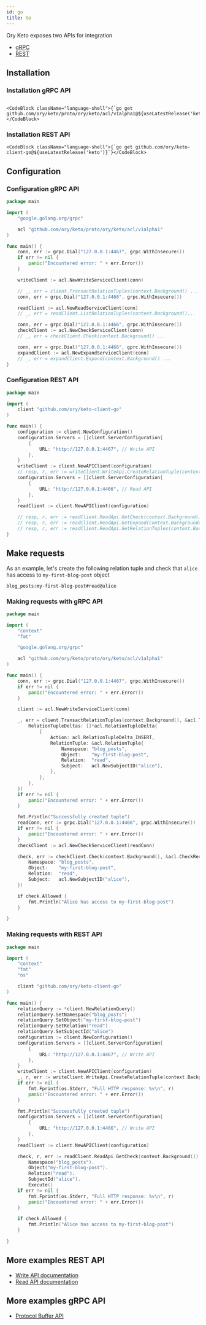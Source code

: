 ```yaml
---
id: go
title: Go
---
```



Ory Keto exposes two APIs for integration

- [gRPC](http://ory.sh/docs/keto/reference/proto-api)
- [REST](http://ory.sh/docs/keto/reference/rest-api)

## Installation

### Installation gRPC API

```mdx-code-block

<CodeBlock className="language-shell">{`go get github.com/ory/keto/proto/ory/keto/acl/v1alpha1@${useLatestRelease('keto')}`}</CodeBlock>

```

### Installation REST API

```mdx-code-block
<CodeBlock className="language-shell">{`go get github.com/ory/keto-client-go@${useLatestRelease('keto')}`}</CodeBlock>
```

## Configuration

### Configuration gRPC API

```go
package main

import (
	"google.golang.org/grpc"

	acl "github.com/ory/keto/proto/ory/keto/acl/v1alpha1"
)

func main() {
	conn, err := grpc.Dial("127.0.0.1:4467", grpc.WithInsecure())
	if err != nil {
		panic("Encountered error: " + err.Error())
	}

	writeClient := acl.NewWriteServiceClient(conn)

	// _, err = client.TransactRelationTuples(context.Background() ...
	conn, err = grpc.Dial("127.0.0.1:4466", grpc.WithInsecure())

	readClient := acl.NewReadServiceClient(conn)
	// _, err = readClient.ListRelationTuples(context.Background()...

	conn, err = grpc.Dial("127.0.0.1:4466", grpc.WithInsecure())
	checkClient := acl.NewCheckServiceClient(conn)
	// _, err = checkClient.Check(context.Background() ...

	conn, err = grpc.Dial("127.0.0.1:4466", gprc.WithInsecure())
	expandClient := acl.NewExpandServiceClient(conn)
	// _, err = expandClient.Expand(context.Background() ...
}
```

### Configuration REST API

```go
package main

import (
	client "github.com/ory/keto-client-go"
)

func main() {
	configuration := client.NewConfiguration()
	configuration.Servers = []client.ServerConfiguration{
		{
			URL: "http://127.0.0.1:4467", // Write API
		},
	}
	writeClient := client.NewAPIClient(configuration)
	// resp, r, err := writeClient.WriteApi.CreateRelationTuple(context.Background())...
	configuration.Servers = []client.ServerConfiguration{
		{
			URL: "http://127.0.0.1:4466", // Read API
		},
	}
	readClient := client.NewAPIClient(configuration)

	// resp, r, err := readClient.ReadApi.GetCheck(context.Background()...
	// resp, r, err := readClient.ReadApi.GetExpand(context.Background()...
	// resp, r, err := readClient.ReadApi.GetRelationTuples(context.Background()...
}
```

## Make requests

As an example, let's create the following relation tuple and check that `alice` has access to `my-first-blog-post` object

```
blog_posts:my-first-blog-post#read@alice
```

### Making requests with gRPC API

```go
package main

import (
	"context"
	"fmt"

	"google.golang.org/grpc"

	acl "github.com/ory/keto/proto/ory/keto/acl/v1alpha1"
)

func main() {
	conn, err := grpc.Dial("127.0.0.1:4467", grpc.WithInsecure())
	if err != nil {
		panic("Encountered error: " + err.Error())
	}

	client := acl.NewWriteServiceClient(conn)

	_, err = client.TransactRelationTuples(context.Background(), &acl.TransactRelationTuplesRequest{
		RelationTupleDeltas: []*acl.RelationTupleDelta{
			{
				Action: acl.RelationTupleDelta_INSERT,
				RelationTuple: &acl.RelationTuple{
					Namespace: "blog_posts",
					Object:    "my-first-blog-post",
					Relation:  "read",
					Subject:   acl.NewSubjectID("alice"),
				},
			},
		},
	})
	if err != nil {
		panic("Encountered error: " + err.Error())
	}

	fmt.Println("Successfully created tuple")
	readConn, err := grpc.Dial("127.0.0.1:4466", grpc.WithInsecure())
	if err != nil {
		panic("Encountered error: " + err.Error())
	}
	checkClient := acl.NewCheckServiceClient(readConn)

	check, err := checkClient.Check(context.Background(), &acl.CheckRequest{
		Namespace: "blog_posts",
		Object:    "my-first-blog-post",
		Relation:  "read",
		Subject:   acl.NewSubjectID("alice"),
	})

	if check.Allowed {
		fmt.Println("Alice has access to my-first-blog-post")
	}

}
```

### Making requests with REST API

```go
package main

import (
	"context"
	"fmt"
	"os"

	client "github.com/ory/keto-client-go"
)

func main() {
	relationQuery := *client.NewRelationQuery()
	relationQuery.SetNamespace("blog_posts")
	relationQuery.SetObject("my-first-blog-post")
	relationQuery.SetRelation("read")
	relationQuery.SetSubjectId("alice")
	configuration := client.NewConfiguration()
	configuration.Servers = []client.ServerConfiguration{
		{
			URL: "http://127.0.0.1:4467", // Write API
		},
	}
	writeClient := client.NewAPIClient(configuration)
	_, r, err := writeClient.WriteApi.CreateRelationTuple(context.Background()).RelationQuery(relationQuery).Execute()
	if err != nil {
		fmt.Fprintf(os.Stderr, "Full HTTP response: %v\n", r)
		panic("Encountered error: " + err.Error())
	}

	fmt.Println("Successfully created tuple")
	configuration.Servers = []client.ServerConfiguration{
		{
			URL: "http://127.0.0.1:4466", // Write API
		},
	}
	readClient := client.NewAPIClient(configuration)

	check, r, err := readClient.ReadApi.GetCheck(context.Background()).
		Namespace("blog_posts").
		Object("my-first-blog-post").
		Relation("read").
		SubjectId("alice").
		Execute()
	if err != nil {
		fmt.Fprintf(os.Stderr, "Full HTTP response: %v\n", r)
		panic("Encountered error: " + err.Error())
	}

	if check.Allowed {
		fmt.Println("Alice has access to my-first-blog-post")
	}

}
```

## More examples REST API

- [Write API documentation](https://github.com/ory/keto-client-go/blob/master/docs/WriteApi.md)
- [Read API documentation](https://github.com/ory/keto-client-go/blob/master/docs/ReadApi.md)

## More examples gRPC API

- [Protocol Buffer API](http://localhost:3001/docs/keto/reference/proto-api)
